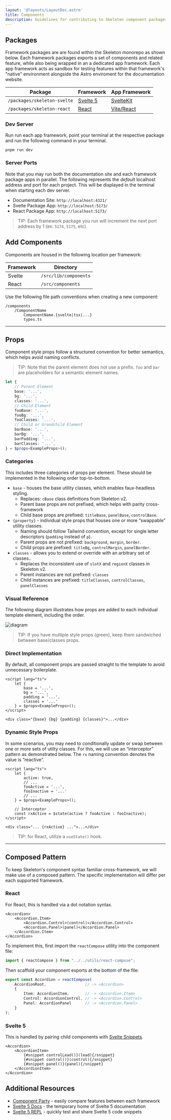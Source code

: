 ```yaml
---
layout: '@layouts/LayoutDoc.astro'
title: Components
description: Guidelines for contributing to Skeleton component packages.
---
```



## Packages

Framework packages are are found within the Skeleton monorepo as shown below. Each framework packages exports a set of components and related feature, while also being wrapped in an a dedicated app framework. Each app framework acts as sandbox for testing features within that framework's "native" environment alongside the Astro enviroment for the documentation website.

| Package                     | Framework                        | App Framework                        |
|-----------------------------|----------------------------------|--------------------------------------|
| `/packages/skeleton-svelte` | [Svelte 5](https://svelte.dev/)  | [SvelteKit](https://kit.svelte.dev/) |
| `/packages/skeleton-react`  | [React](https://react.dev/)      | [Vite/React](https://vitejs.dev/)    |


### Dev Server

Run run each app framework, point your terminal at the respective package and run the following command in your terminal.

```
pnpm run dev
```

### Server Ports

Note that you may run both the documentation site and each framework package apps in parallel. The following represents the *default* localhost address and port for each project. This will be displayed in the terminal when starting each dev server.

* Documentation Site: `http://localhost:4321/`
* Svelte Package App: `http://localhost:5173/`
* React Package App: `http://localhost:5173/`

> TIP: Each framework package you run will increment the next port address by 1 (ex: `5174`, `5175`, etc).

## Add Components

Components are housed in the following location per framework:

| Framework | Directory             |
|-----------|-----------------------|
| Svelte    | `/src/lib/components` |
| React     | `/src/components`     |

Use the following file path conventions when creating a new component:

```
/components
    /ComponentName
        ComponentName.{svelte|tsx|...}
        types.ts
```

---

## Props

Component style props follow a structured convention for better semantics, which helps avoid naming conflicts.

> TIP: Note that the parent element does not use a prefix. `foo` and `bar` are placeholders for a semantic element names.

```ts
let {
	// Parent Element
	base: '...',
	bg: '...',
	classes: '...',
	// Child Element
	fooBase: '...',
	fooBg: '...',
	fooClasses: '...',
	// Child or Grandchild Element
	barBase: '...',
	barBg: '...',
	barPadding: '...',
	barClasses: '...',
} = $props<ExampleProps>();
```

### Categories

This includes three categories of props per element. These should be implemented in the following order top-to-bottom.

- `base` - houses the base utility classes, which enables faux-headless styling.
    - Replaces: `cBase` class definitions from Skeleton v2.
    - Parent base props are not prefixed, which helps with parity cross-framework
    - Child base props are prefixed: `titleBase`, `panelBase`, `controlBase`.
- `{property}` - individual style props that houses one or more “swappable” utility classes.
    - Naming should follow Tailwind convention, except for single letter descriptors (`padding` instead of `p`).
    - Parent props are not prefixed: `background`, `margin`, `border`.
    - Child props are prefixed: `titleBg`, `controlMargin`, `panelBorder`.
- `classes` - allows you to extend or override with an arbitrary set of classes..
    - Replaces the inconsistent use of `slotX` and `regionX` classes in Skeleton v2.
    - Parent instances are not prefixed: `classes`
    - Child instances are prefixed: `titleClasses`, `controlClasses`, `panelClasses`


### Visual Reference

The following diagram illustrates how props are added to each individual template element, including the order.

![diagram](https://github.com/skeletonlabs/skeleton/assets/1509726/dd2f9ccf-a971-4599-9546-4587193dccdb)

> TIP: If you have multiple style props (green), keep them sandwiched between base/classes props.

### Direct Implementation

By default, all component props are passed straight to the template to avoid unnecessary boilerplate.

```svelte
<script lang="ts">
    let {
        base = '...',
        bg = '...',
        padding = '...',
        classes = '...'
    } = $props<ExampleProps>();
</script>

<div class="{base} {bg} {padding} {classes}">...</div>
```

### Dynamic Style Props

In some scenarios, you may need to conditionally update or swap between one or more sets of utilty classes. For this, we will use an “interceptor” pattern as demonstrated below. The `rx` naming convention denotes the value is “reactive”.

```svelte
<script lang="ts">
    let {
        active: true,
        // ...
        fooActive = '...',
        fooInactive = '...'
        // ...
    } = $props<ExampleProps>();

    // Interceptor
    const rxActive = $state(active ? fooActive : fooInactive);
</script>

<div class="... {rxActive} ...">...</div>
```

> TIP: for React, utilize a `useState()` hook.

---

## Composed Pattern

To keep Skeleton's component syntax familiar cross-framework, we will make use of a composed pattern. The specific implementation will differ per each supported framework.

### React

For React, this is handled via a dot notation syntax.

```tsx
<Accordion>
    <Accordion.Item>
        <Accordion.Control>(control)</Accordion.Control>
        <Accordion.Panel>(panel)</Accordion.Panel>
    </Accordion.Item>
</Accordion>
```

To implement this, first import the `reactCompose` utility into the component file:

```ts
import { reactCompose } from "../../utils/react-compose";
```

Then scaffold your component exports at the bottom of the file:

```ts
export const Accordion = reactCompose(
    AccordionRoot,                 // -> <Accordion>
    {
        Item: AccordionItem,       // -> <Accordion.Item>
        Control: AccordionControl, // -> <Accordion.Control>
        Panel: AccordionPanel      // -> <Accordion.Panel>
    }
);
```

### Svelte 5

This is handled by pairing child components with [Svelte Snippets](https://svelte-5-preview.vercel.app/docs/snippets).

```svelte
<Accordion>
	<AccordionItem>
		{#snippet controlLead()}(lead){/snippet}
		{#snippet control()}(control){/snippet}
		{#snippet panel()}(panel){/snippet}
	</AccordionItem>
</Accordion>
```

## Additional Resources

* [Component Party](https://component-party.dev/) - easily compare features between each framework
* [Svelte 5 Docs](https://svelte-5-preview.vercel.app/docs/introduction) - the temporary home of Svelte 5 documentation
* [Svelte 5 REPL](https://svelte-5-preview.vercel.app/) - quickly test and share Svelte 5 code snippets
